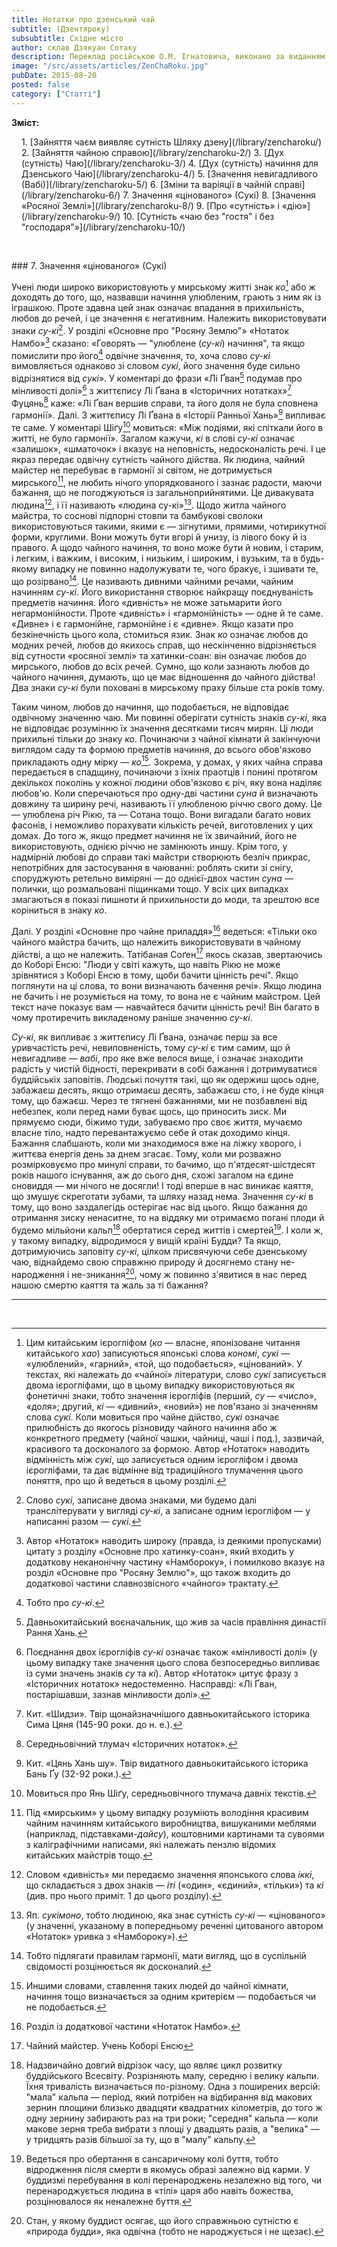 ```yaml
---
title: Нотатки про дзенський чай
subtitle: (Дзентяроку)
subsubtitle: Східне місто
author: склав Дзякуан Сотаку
description: Переклад російською О.М. Ігнатовича, виконано за виданням «Тядо котен дзенсю» («Повна збірка класичних трактатів Шляху Чаю»)
image: "/src/assets/articles/ZenChaRoku.jpg"
pubDate: 2015-08-20
posted: false
category: ["Статті"]
---
```


**Зміст:**
<section style="padding-left: 1rem;">
1. [Зайняття чаєм виявляє сутність Шляху дзену](/library/zencharoku/)
2. [Зайняття чайною справою](/library/zencharoku-2/)
3. [Дух (сутність) Чаю](/library/zencharoku-3/)
4. [Дух (сутність) начиння для Дзенського Чаю](/library/zencharoku-4/)
5. [Значення невигадливого (Вабі)](/library/zencharoku-5/)
6. [Зміни та варіяції в чайній справі](/library/zencharoku-6/)
7. Значення «цінованого» (Сукі)
8. [Значення «Росяної Землі»](/library/zencharoku-8/)
9. [Про «сутність» і «дію»](/library/zencharoku-9/)
10. [Сутність «чаю без "гостя" і без "господаря"»](/library/zencharoku-10/)
</section>

<p>&nbsp;</p>
### 7. Значення «цінованого» (Сукі)

Учені люди широко використовують у мирському житті знак _ко_[^1] або ж доходять до того, що, назвавши начиння улюбленим, грають з ним як із іграшкою. Проте здавна цей знак означає впадання в прихильність, любов до речей, і це значення є негативним. Належить використовувати знаки _су-кі_[^2]. У розділі «Основне про "Росяну Землю"» «Нотаток Намбо»[^3] сказано: «Говорять — "улюблене (_су-кі_) начиння", та якщо помислити про його[^4] одвічне значення, то, хоча слово _су-кі_ вимовляється однаково зі словом _сукі_, його значення буде сильно відрізнятися від _сукі_». У коментарі до фрази «Лі Ґван[^5] подумав про мінливості долі»[^6] з життєпису Лі Ґвана в «Історичних нотатках»[^7] Фуцянь[^8] каже: «Лі Ґван вершив справи, та його доля не була сповнена гармонії». Далі. З життєпису Лі Ґвана в «Історії Ранньої Хань»[^9] випливає те саме. У коментарі Шіґу[^10] мовиться: «Між подіями, які спіткали його в житті, не було гармонії». Загалом кажучи, _кі_ в слові _су-кі_ означає «залишок», «шматочок» і вказує на неповність, недосконалість речі. І це якраз передає одвічну сутність чайного дійства. Як людина, чайний майстер не перебуває в гармонії зі світом, не дотримується мирського[^11], не любить нічого упорядкованого і зазнає радости, маючи бажання, що не погоджуються із загальноприйнятими. Це дивакувата людина[^12], і її називають «людина су-кі»[^13]. Щодо житла чайного майстра, то соснові підпорні стовпи та бамбукові сволоки використовуються такими, якими є — зігнутими, прямими, чотирикутної форми, круглими. Вони можуть бути вгорі й унизу, із лівого боку й із правого. А щодо чайного начиння, то воно може бути й новим, і старим, і легким, і важким, і високим, і низьким, і широким, і вузьким, та в будь-якому випадку не повинно надолужувати те, чого бракує, і зшивати те, що розірвано[^14]. Це називають дивними чайними речами, чайним начинням _су-кі_. Його використання створює найкращу поєднуваність предметів начиння. Його «дивність» не може затьмарити його негармонійности. Проте «дивність» і «гармонійність» — одне й те саме. «Дивне» і є гармонійне, гармонійне і є «дивне». Якщо казати про безкінечність цього кола, стомиться язик. Знак _ко_ означає любов до модних речей, любов до якихось справ, що нескінченно відрізняється від сутности «росяної землі» та хатинки-соан: він означає любов до мирського, любов до всіх речей. Сумно, що коли зазнають любов до чайного начиння, думають, що це має відношення до чайного дійства! Два знаки _су-кі_ були поховані в мирському праху більше ста років тому.

Таким чином, любов до начиння, що подобається, не відповідає одвічному значенню чаю. Ми повинні оберігати сутність знаків _су-кі_, яка не відповідає розумінню їх значення десятками тисяч мирян. Ці люди прихильні тільки до знаку _ко_. Починаючи з чайної кімнати й закінчуючи виглядом саду та формою предметів начиння, до всього обов'язково прикладають одну мірку — _ко_[^15]. Зокрема, у домах, у яких чайна справа передається в спадщину, починаючи з їхніх праотців і понині протягом декількох поколінь у кожної людини обов'язково є річ, яку вона наділяє любов'ю. Коли сперечаються про одну-дві частини _суна_ й визначають довжину та ширину речі, називають її улюбленою річчю свого дому. Це — улюблена річ Рікю, та — Сотана тощо. Вони вигадали багато нових фасонів, і неможливо порахувати кількість речей, виготовлених у цих домах. До того ж, якщо предмет начиння не їх звичайний, його не використовують, однією річчю не замінюють иншу. Крім того, у надмірній любові до справи такі майстри створюють безліч прикрас, непотрібних для застосування в чаюванні: роблять скити зі снігу, споруджують ретельно виміряні — до однієї-двох частин _суна_ — полички, що розмальовані піщинками тощо. У всіх цих випадках змагаються в показі пишноти й прихильности до моди, та зрештою все коріниться в знаку _ко_.

Далі. У розділі «Основне про чайне приладдя»[^16] ведеться: «Тільки око чайного майстра бачить, що належить використовувати в чайному дійстві, а що не належить. Татібаная Соґен[^17] якось сказав, звертаючись до Коборі Енсю: "Люди у світі кажуть, що навіть Рікю не може зрівнятися з Коборі Енсю в тому, щоби бачити цінність речі". Якщо поглянути на ці слова, то вони визначають бачення речі». Якщо людина не бачить і не розуміється на тому, то вона не є чайним майстром. Цей текст наче показує вам — навчайтеся бачити цінність речі! Він багато в чому протиречить викладеному раніше значенню _су-кі_.

_Су-кі_, як випливає з життєпису Лі Ґвана, означає перш за все уривчастість речі, невиповненість, тому _су-кі_ є тим самим, що й невигадливе — _вабі_, про яке вже велося вище, і означає знаходити радість у чистій бідності, перекривати в собі бажання і дотримуватися буддійськіх заповітів. Людські почуття такі, що як одержиш щось одне, забажаєш десять, якщо отримаєш десять, забажаєш сто, і не буде кінця тому, що бажаєш. Через те тягнені бажаннями, ми не позбавлені від небезпек, коли перед нами буває щось, що приносить зиск. Ми прямуємо сюди, біжимо туди, забуваємо про своє життя, мучаємо власне тіло, надто перевантажуємо себе й отак доходимо кінця. Бажання слабшають, коли ми знаходимося вже на ліжку хворого, і життєва енергія день за днем згасає. Тому, коли ми розважно розмірковуємо про минулі справи, то бачимо, що п'ятдесят-шістдесят років нашого існування, аж до сього дня, схожі загалом на єдине сновиддя — ми нічого не досягли! І тоді вперше в нас виникає каяття, що змушує скреготати зубами, та шляху назад нема. Значення _су-кі_ в тому, що воно заздалегідь остерігає нас від цього. Якщо бажання до отримання зиску ненаситне, то на віддяку ми отримаємо погані плоди й будемо мільйони кальп[^18] обертатися серед життів і смертей[^19]. І коли ж, у такому випадку, відродимося у вищій країні Будди? Та якщо, дотримуючись заповіту _су-кі_, цілком присвячуючи себе дзенському чаю, віднайдемо свою справжню природу й досягнемо стану не-народження і не-зникання[^20], чому ж повинно з'явитися в нас перед нашою смертю каяття та жаль за ті бажання?

---


[^1]: Цим китайським ієрогліфом (_ко_ — власне, японізоване читання китайського _хао_) записуються японські слова _кономі_, _сукі_ — «улюблений», «гарний», «той, що подобається», «цінований». У текстах, які належать до «чайної» літератури, слово _сукі_ записується двома ієрогліфами, що в цьому випадку використовуються як фонетичні знаки, тобто значення ієрогліфів (перший, _су_ — «число», «доля»; другий, _кі_ — «дивний», «новий») не пов'язано зі значенням слова _сукі_. Коли мовиться про чайне дійство, _сукі_ означає прилюбність до якогось різновиду чайного начиння або ж конкретного предмету (чайної чашки, чайниці, чаші і под.), зазвичай, красивого та досконалого за формою. Автор «Нотаток» наводить відмінність між _сукі_, що записується одним ієрогліфом і двома ієрогліфами, та дає відмінне від традиційного тлумачення цього поняття, про що й ведеться в цьому розділі.

[^2]: Слово _сукі_, записане двома знаками, ми будемо далі транслітерувати у вигляді _су-кі_, а записане одним ієрогліфом — у написанні разом — _сукі_.

[^3]: Автор «Нотаток» наводить широку (правда, із деякими пропусками) цитату з розділу «Основне про хатинку-соан», який входить у додаткову неканонічну частину «Намбороку», і помилково вказує на розділ «Основне про "Росяну Землю"», що також входить до додаткової частини славнозвісного «чайного» трактату.

[^4]: Тобто про _су-кі_.

[^5]: Давньокитайський воєначальник, що жив за часів правління династії Рання Хань.

[^6]: Поєднання двох ієрогліфів _су-кі_ означає також «мінливості долі» (у цьому випадку таке значення цього слова безпосередньо випливає із суми значень знаків _су_ та _кі_). Автор «Нотаток» цитує фразу з «Історичних нотаток» недостеменно. Насправді: «Лі Ґван, постарішавши, зазнав мінливости долі».

[^7]: Кит. «Шидзи». Твір щонайзначнішого давньокитайського історика Сима Цяня (145-90 роки. до н. е.).

[^8]: Середньовічний тлумач «Історичних нотаток».

[^9]: Кит. «Цянь Хань шу». Твір видатного давньокитайського історика Бань Ґу (32-92 роки.).

[^10]: Мовиться про Янь Шіґу, середньовічного тлумача давніх текстів.

[^11]: Під «мирським» у цьому випадку розуміють володіння красивим чайним начинням китайського виробництва, вишуканими меблями (наприклад, підставками-_дайсу_), коштовними картинами та сувоями з каліграфічними написами, які належать пензлю відомих китайських майстрів тощо.

[^12]: Словом «дивність» ми передаємо значення японського слова _іккі_, що складається з двох знаків — _іті_ («один», «єдиний», «тільки») та _кі_ (див. про нього приміт. 1 до цього розділу).

[^13]: Яп. _сукімоно_, тобто людиною, яка знає сутність _су-кі_ — «цінованого» (у значенні, указаному в попередньому реченні цитованого автором «Нотаток» уривка з «Намбороку»).

[^14]: Тобто підлягати правилам гармонії, мати вигляд, що в суспільній свідомості розцінюється як досконалий.

[^15]: Иншими словами, ставлення таких людей до чайної кімнати, начиння тощо визначається за одним критерієм — подобається чи не подобається.

[^16]: Розділ із додаткової частини «Нотаток Намбо».

[^17]: Чайний майстер. Учень Коборі Енсю

[^18]: Надзвичайно довгий відрізок часу, що являє цикл розвитку буддійського Всесвіту. Розрізняють малу, середню і велику кальпи. Їхня тривалість визначається по-різному. Одна з поширених версій: "мала" кальпа — період, який потрібен на відбирання від макових зернин площини близько двадцяти квадратних кілометрів, до того ж одну зернину забирають раз на три роки; "середня" кальпа — коли макове зерня треба вибрати з площі у двадцять разів, а "велика" — у тридцять разів більшої за ту, що в "малу" кальпу.

[^19]: Ведеться про обертання в сансаричному колі буття, тобто відродження після смерти в якомусь образі залежно від карми. У буддизмі перебування в колі перенароджень незалежно від того, чи перенароджується людина в «тілі» царя або навіть божества, розцінювалося як неналежне буття.

[^20]: Стан, у якому буддист осягає, що його справжньою сутністю є «природа будди», яка одвічна (тобто не народжується і не щезає).

<p>&nbsp;</p>